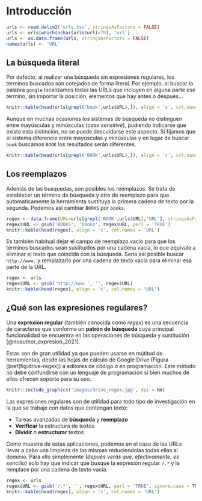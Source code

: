 # Introducción
```r
urls <- read.delim2('urls.tsv', stringsAsFactors = FALSE)
urls <- urls[which(nchar(urls$url)<70), 'url']
urls <- as.data.frame(urls, stringsAsFactors = FALSE)
names(urls) <- 'URL'
```

## La búsqueda literal

Por defecto, al realizar una búsqueda sin expresiones regulares, los términos buscados son cotejados de forma literal. Por ejemplo, al buscar la palabra `google` localizamos todas las URLs que incluyen en alguna parte ese término, sin importar la posición, elementos que hay antes o después...

```r
knitr::kable(head(urls[grepl('book',urls$URL),]), align = 'c', col.names = 'URL')
```

Aunque en muchas ocasiones los sistemas de búsqueda no distinguen entre mayúsculas y minúsculas (*case sensitive*), pudiendo indicarse que exista esta distinción, no se puede descuidarse este aspecto. Si fijamos que el sistema diferencie entre mayúsculas y minúsculas y en lugar de buscar `book` buscamos `BOOK` los resultados serán diferentes.

```r
knitr::kable(head(urls[grepl('BOOK',urls$URL),]), align = 'c', col.names = 'URL')
```

## Los reemplazos

Además de las busquedas, son posibles los reemplazos. Se trata de establecer un término de búsqueda y otro de reemplazo para que automaticamente la herramienta sustituya la primera cadena de texto por la segunda. Podemos así cambiar `BOOKS` por `books`.

```r
regex <- data.frame(URL=urls[grepl('BOOK',urls$URL),'URL'], stringsAsFactors = FALSE)
regex$URL <- gsub('BOOKS', 'books', regex$URL, perl = 'TRUE')
knitr::kable(head(regex), align = 'c', col.names = 'URL')
```

Es también habitual dejar el campo de reemplazo vacío para que los términos buscados sean sustituidos por una cadena vacía, lo que equivale a eliminar el texto que coincida con la búsqueda. Sería así posible buscar `http://www.` y remplazarlo por una cadena de texto vacía para eliminar esa parte de la URL.

```r
regex <- urls
regex$URL <- gsub('http://www.', '', regex$URL)
knitr::kable(head(regex), align = 'c', col.names = 'URL')
```

## ¿Qué son las expresiones regulares?

Una **exprexión regular** (también conocida como *regex*) es una secuencia de caracteres que conforma un **patrón de búsqueda** cuya principal funcionalidad se encuentra en las operaciones de búsqueda y sustitución [@noauthor_expresion_2021].

Estas son de gran utilidad ya que pueden usarse en mútitud de herramientas, desde las hojas de cálculo de Google Drive (Figura \@ref(fig:drive-regex)) a editores de código o en programación. Este método no debe confundirse con un lenguaje de programación si bien muchos de ellos ofrecen soporte para su uso.

```r
knitr::include_graphics('images/drive_regex.jpg', dpi = NA)
```

Las expresiones regulares son de utilidad para todo tipo de investigación en la que se trabaje con datos que contengan texto:

* Tareas avanzadas de **búsqueda** y **reemplazo**
* **Verificar** la estructura de textos
* **Dividir** o **estructurar** textos

Como muestra de estas aplicaciones, podemos en el caso de las URLs llevar a cabo una limpieza de las mismas reduciendolas todas ellas al dominio. Para ello simplemente (*depués verás que, efectivamente, es sencillo*) solo hay que indicar que busque la expresión regular `/.*` y la remplace por una cadena de texto vacia.

```r
regex <- urls
regex$URL <- gsub('/.*', '', regex$URL, perl = 'TRUE', ignore.case = TRUE)
knitr::kable(head(regex), align = 'c', col.names = 'URL')
```

